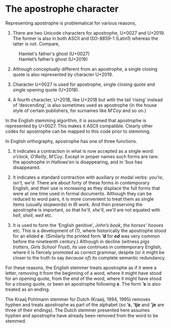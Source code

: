 # The apostrophe character {#sec-apostrophe}

Representing apostrophe is problematical for various reasons,

1.  There are two Unicode characters for apostrophe, U+0027 and U+2019. The former is also in both ASCII and ISO-8859-1 (Latin1) whereas the latter is not. Compare,
    
&ensp;&ensp;&ensp;&ensp;&ensp;&ensp;Hamlet\'s father\'s ghost (U+0027)\
&ensp;&ensp;&ensp;&ensp;&ensp;&ensp;Hamlet’s father’s ghost (U+2019)
    
2.  Although conceptually different from an apostrophe, a single closing quote is also represented by character U+2019.
    
3.  Character U+0027 is used for apostrophe, single closing quote and single opening quote (U+2018).
    
4.  A fourth character, U+201B, like U+2018 but with the tail ‘rising’ instead of ‘descending’, is also sometimes used as apostrophe (in the house style of certain publishers, for surnames like _M’Coy_ and so on.)
    

In the English stemming algorithm, it is assumed that apostrophe is represented by U+0027. This makes it ASCII compatible. Clearly other codes for apostrophe can be mapped to this code prior to stemming.

In English orthography, apostrophe has one of three functions.

1.  It indicates a contraction in what is now accepted as a single word: _o’clock_, _O’Reilly_, _M’Coy_. Except in proper names such forms are rare: the apostrophe in _Hallowe’en_ is disappearing, and in _’bus_ has disappeared.
    
2.  It indicates a standard contraction with auxiliary or modal verbs: _you’re_, _isn’t_, _we’d_. There are about forty of these forms in contemporary English, and their use is increasing as they displace the full forms that were at one time used in formal documents. Although they can be reduced to word pairs, it is more convenient to treat them as single items (usually stopwords) in IR work. And then preserving the apostrophe is important, so that _he’ll_, _she’ll_, _we’ll_ are not equated with _hell_, _shell_, _well_ etc.
    
3.  It is used to form the ‘English genitive’, _John's book_, _the horses’ hooves_ etc. This is a development of (1), where historically the apostrophe stood for an elided **_e_**. (Similarly the printed form **_’d_** for **_ed_** was very common before the nineteenth century.) Although in decline (witness _pigs trotters_, _Girls School Trust_), its use continues in contemporary English, where it is fiercely promoted as correct grammar, despite (or it might be closer to the truth to say _because of_) its complete semantic redundancy.
    

For these reasons, the English stemmer treats apostrophe as if it were a letter, removing it from the beginning of a word, where it might have stood for an opening quote, from the end of the word, where it might have stood for a closing quote, or been an apostrophe following **_s_**. The form **_’s_** is also treated as an ending.

The Kraaij Pohlmann stemmer for Dutch (Kraaij, 1994, 1995) removes hyphen and treats apostrophe as part of the alphabet (so **_’s_**, **_’tje_** and **_’je_** are three of their endings). The Dutch stemmer presented here assumes hyphen and apostrophe have already been removed from the word to be stemmed.